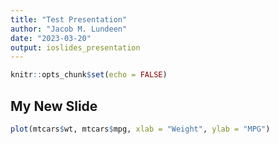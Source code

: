 ```yaml
---
title: "Test Presentation"
author: "Jacob M. Lundeen"
date: "2023-03-20"
output: ioslides_presentation
---
```


```r
knitr::opts_chunk$set(echo = FALSE)
```

## My New Slide

```r
plot(mtcars$wt, mtcars$mpg, xlab = "Weight", ylab = "MPG")
```


